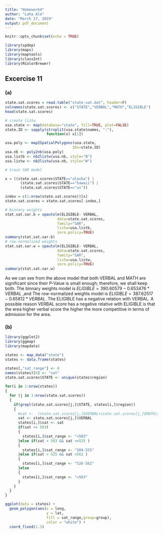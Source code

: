 ```yaml
---
title: "Homework4"
author: "Laha Ale"
date: "March 17, 2019"
output: pdf_document
---
```


```r
knitr::opts_chunk$set(echo = TRUE)
```
```r
library(spdep)
library(maps)
library(maptools)
library(classInt)
library(RColorBrewer)
```

## Excercise 11

### (a) 

```r
state.sat.scores = read.table("state-sat.dat", header=F)
colnames(state.sat.scores) <- c("STATE","VERBAL","MATH","ELIGIBLE")
head(state.sat.scores)
```
```r
# create listw
usa.state <- map(database="state", fill=TRUE, plot=FALSE)
state.ID <- sapply(strsplit(usa.state$names, ":"),
                   function(x) x[1])

usa.poly <- map2SpatialPolygons(usa.state, 
                               IDs=state.ID)
usa.nb <- poly2nb(usa.poly)
usa.listb <- nb2listw(usa.nb, style="B")
usa.listw <- nb2listw(usa.nb, style="W")

# train SAR model

x = ((state.sat.scores$STATE=="alaska") |
       (state.sat.scores$STATE=="hawaii") | 
       (state.sat.scores$STATE=="us"))

index = c(1:nrow(state.sat.scores))[x]
state.sat.scores = state.sat.scores[-index,]

# binnary weights
stat.sat.sar.b = spautolm(ELIGIBLE~ VERBAL,
                        data=state.sat.scores,
                        family="SAR", 
                        listw=usa.listb, 
                        zero.policy=TRUE)
summary(stat.sat.sar.b)
# row-normalized weights
stat.sat.sar.w = spautolm(ELIGIBLE~ VERBAL,
                        data=state.sat.scores,
                        family="SAR", 
                        listw=usa.listw, 
                        zero.policy=TRUE)
summary(stat.sat.sar.w)

```

As we can see from the above model that both VERBAL and MATH are significant since their P-Value is small enough; therefore, we shall keep both.
The binnary weights model is $ELIGIBLE= 390.60579-0.653476*VERBAL$ ,and The row-normalized weights model is $ELIGIBLE=387.62517-0.65812*VERBAL$. The ELIGIBLE has a negative relation with VERBAL. A possible reason VERBAL score has a negative relative with ELIGIBLE  is that the erea higher verbal score the higher the more competitive in terms of admission for the area.

### (b)
```r
library(ggplot2)
library(ggmap)
library(mapdata)

states <- map_data("state")
states <- data.frame(states)

states[,"sat_range"] <- 0
names(states)[6] <- "sat"
state.sat.scores$STATE <- unique(states$region)
 
for(i in 1:nrow(states))
{
  for (j in 1:nrow(state.sat.scores))
  {
    if(grepl(state.sat.scores[j,]$STATE, states[i,]$region))
    {
      #sat <-  (state.sat.scores[j,]$VERBAL+state.sat.scores[j,]$MATH)/2
      sat <- state.sat.scores[j,]$VERBAL
      states[i,]$sat <- sat
      if(sat <= 503)
      {
        states[i,]$sat_range <- "<503"
      }else if(sat > 503 && sat <=525 )
      {
        states[i,]$sat_range <- "504-525"
      }else if(sat > 525 && sat <562 )
      {
        states[i,]$sat_range <- "526-562"
      }else
      {
        states[i,]$sat_range <- ">563"
      }
    }
  }
}

ggplot(data = states) +
  geom_polygon(aes(x = long,
                   y = lat, 
                   fill = sat_range,group=group),
                   color = "white") +
  coord_fixed(1.3)
```

